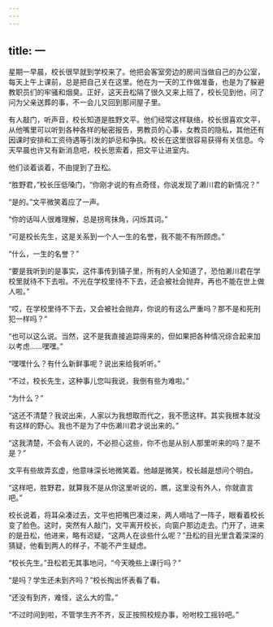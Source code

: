 ```yaml
---
---
---
```

title: 一
---




星期一早晨，校长很早就到学校来了。他把会客室旁边的房间当做自己的办公室，每天上午上课前，总是把自己关在这里。他在为一天的工作做准备，也是为了躲避教职员们的牢骚和烟臭。正好，这天丑松隔了很久又来上班了，校长见到他，问了问为父亲送葬的事，不一会儿又回到那间屋子里。

有人敲门，听声音，校长知道是胜野文平。他们经常这样联络，校长很喜欢文平，从他嘴里可以听到各种各样的秘密报告，男教员的心事，女教员的隐私，其他还有因课时安排和工资待遇等引发的妒忌和争执。校长在这里很容易获得有关信息。今天早晨也许又有新消息吧，校长思索着，把文平让进室内。

他们谈着谈着，不由提到了丑松。

“胜野君，”校长压低嗓门，“你刚才说的有点奇怪，你说发现了濑川君的新情况？”

“是的。”文平微笑着应了一声。

“你的话叫人很难理解，总是拐弯抹角，闪烁其词。”

“可是校长先生，这是关系到一个人一生的名誉，我不能不有所顾虑。”

“什么，一生的名誉？”

“要是我听到的是事实，这件事传到镇子里，所有的人全知道了，恐怕濑川君在学校里就待不下去啦。不光在学校里待不下去，还会被社会抛弃，再也不能在世上做人啦。”

“哎，在学校里待不下去，又会被社会抛弃，你说的有这么严重吗？那不是和死刑犯一样吗？”

“也可以这么说。当然，这不是我直接追踪得来的，但如果把各种情况综合起来加以考虑……嘿嘿。”

“嘿嘿什么？有什么新鲜事呢？说出来给我听听。”

“不过，校长先生，这种事儿您叫我说，我倒有些为难啦。”

“为什么？”

“这还不清楚？我说出来，人家以为我想取而代之，我不愿这样。其实我根本就没有这样的野心。我也不是为了中伤濑川君才说出来的。”

“这我清楚，不会有人说的，不必担心这些，你不也是从别人那里听来的吗？是不是？”

文平有些故弄玄虚，他意味深长地微笑着。他越是微笑，校长越是想问个明白。

“这样吧，胜野君，就算我不是从你这里听说的，瞧，这里没有外人，你就直言吧。”

校长说着，将耳朵凑过去，文平也把嘴巴凑过来，两人嘀咕了一阵子，眼看着校长变了脸色。这时，突然有人敲门，文平离开校长，向窗户那边走去。门开了，进来的是丑松，他进来，略有迟疑，“这两人在谈些什么呢？”丑松的目光里含着深深的猜疑，他看到两人的样子，不能不产生疑虑。

“校长先生。”丑松若无其事地问，“今天晚些上课行吗？”

“是吗？学生还未到齐吗？”校长掏出怀表看了看。

“还没有到齐，难怪，这么大的雪。”

“不过时间到啦，不管学生齐不齐，反正按照校规办事，吩咐校工摇铃吧。”